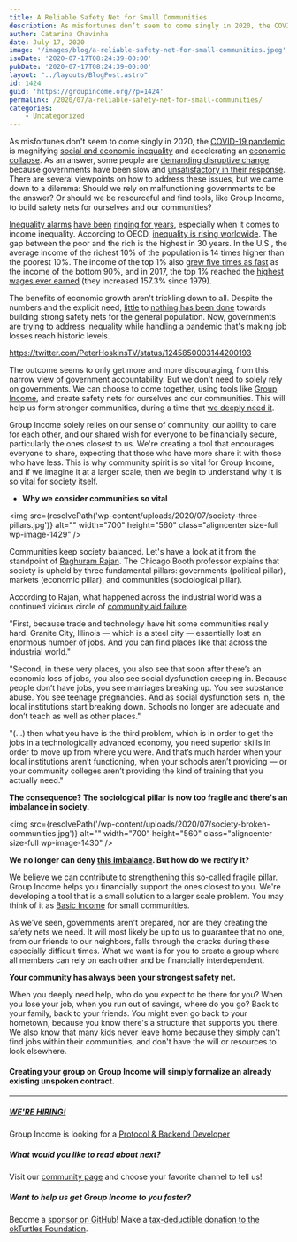 ```yaml
---
title: A Reliable Safety Net for Small Communities
description: As misfortunes don’t seem to come singly in 2020, the COVID-19 pandemic is magnifying social and economic inequality and accelerating an economic collapse...
author: Catarina Chavinha
date: July 17, 2020
image: '/images/blog/a-reliable-safety-net-for-small-communities.jpeg'
isoDate: '2020-07-17T08:24:39+00:00'
pubDate: '2020-07-17T08:24:39+00:00'
layout: "../layouts/BlogPost.astro"
id: 1424
guid: 'https://groupincome.org/?p=1424'
permalink: /2020/07/a-reliable-safety-net-for-small-communities/
categories:
    - Uncategorized
---
```


As misfortunes don't seem to come singly in 2020, the [COVID-19 pandemic](https://www.who.int/emergencies/diseases/novel-coronavirus-2019) is magnifying [social and economic inequality](https://graduateinstitute.ch/coronavirus-information-our-community-and-visitors/covid-19-magnifier-social-inequality) and accelerating an [economic collapse](https://www.cnbc.com/2020/06/29/nearly-half-the-us-population-is-without-a-job-showing-how-far-the-labor-recovery-has-to-go.html). As an answer, some people are [demanding disruptive change](https://www.chicagoreader.com/chicago/police-abolitionist-movement-alternatives-cops-chicago/Content?oid=23289710), because governments have been slow and [unsatisfactory in their response](https://www.ohchr.org/en/NewsEvents/Pages/DisplayNews.aspx?NewsID=25793&amp;LangID=E). There are several viewpoints on how to address these issues, but we came down to a dilemma: Should we rely on malfunctioning governments to be the answer? Or should we be resourceful and find tools, like Group Income, to build safety nets for ourselves and our communities?

[Inequality alarms](https://inequality.stanford.edu/publications/20-facts-about-us-inequality-everyone-should-know) [have been](https://ourworldindata.org/global-economic-inequality) [ringing for years](https://news.un.org/en/story/2020/01/1055681), especially when it comes to income inequality. According to OECD, [inequality is rising worldwide](https://youtu.be/T_AEBZK427I). The gap between the poor and the rich is the highest in 30 years. In the U.S., the average income of the richest 10% of the population is 14 times higher than the poorest 10%. The income of the top 1% also [grew five times as fast](https://gop-waysandmeans.house.gov/wp-content/uploads/2019/04/Gould-Testimony.pdf) as the income of the bottom 90%, and in 2017, the top 1% reached the [highest wages ever earned](https://www.investopedia.com/articles/personal-finance/050615/are-you-top-one-percent-world.asp) (they increased 157.3% since 1979). 

The benefits of economic growth aren't trickling down to all. Despite the numbers and the explicit need, [little](https://www.cbpp.org/research/safety-net-effective-at-fighting-poverty-but-has-weakened-for-the-very-poorest) to [nothing has been done](https://theconversation.com/4-ways-covid-19-has-exposed-gaps-in-the-us-social-safety-net-138233) towards building strong safety nets for the general population. Now, governments are trying to address inequality while handling a pandemic that's making job losses reach historic levels.

https://twitter.com/PeterHoskinsTV/status/1245850003144200193

The outcome seems to only get more and more discouraging, from this narrow view of government accountability. But we don't need to solely rely on governments. We can choose to come together, using tools like [Group Income](https://groupincome.org/shorts/), and create safety nets for ourselves and our communities. This will help us form stronger communities, during a time that [we deeply need it](https://promarket.org/2020/03/19/this-crisis-is-different-the-coronavirus-is-a-social-disease-which-we-need-to-tackle-as-a-community/). 

Group Income solely relies on our sense of community, our ability to care for each other, and our shared wish for everyone to be financially secure, particularly the ones closest to us. We're creating a tool that encourages everyone to share, expecting that those who have more share it with those who have less. This is why community spirit is so vital for Group Income, and if we imagine it at a larger scale, then we begin to understand why it is so vital for society itself.

- **Why we consider communities so vital**

<img src={resolvePath('wp-content/uploads/2020/07/society-three-pillars.jpg')} alt="" width="700" height="560" class="aligncenter size-full wp-image-1429" />

Communities keep society balanced. Let's have a look at it from the standpoint of [Raghuram Rajan](https://www.chicagobooth.edu/faculty/directory/r/raghuram-g-rajan). The Chicago Booth professor explains that society is upheld by three fundamental pillars: governments (political pillar), markets (economic pillar), and communities (sociological pillar). 

According to Rajan, what happened across the industrial world was a continued vicious circle of [community aid failure](https://knowledge.wharton.upenn.edu/article/jeremy-siegel-and-raghuram-rajan-how-abandoned-communities-fuel-political-division/). 

"First, because trade and technology have hit some communities really hard. Granite City, Illinois — which is a steel city — essentially lost an enormous number of jobs. And you can find places like that across the industrial world."

"Second, in these very places, you also see that soon after there’s an economic loss of jobs, you also see social dysfunction creeping in. Because people don’t have jobs, you see marriages breaking up. You see substance abuse. You see teenage pregnancies. And as social dysfunction sets in, the local institutions start breaking down. Schools no longer are adequate and don’t teach as well as other places."

"(...) then what you have is the third problem, which is in order to get the jobs in a technologically advanced economy, you need superior skills in order to move up from where you were. And that’s much harder when your local institutions aren’t functioning, when your schools aren’t providing — or your community colleges aren’t providing the kind of training that you actually need."

**The consequence? The sociological pillar is now too fragile and there's an imbalance in society.**

<img src={resolvePath('/wp-content/uploads/2020/07/society-broken-communities.jpg')} alt="" width="700" height="560" class="aligncenter size-full wp-image-1430" />

**We no longer can deny [this imbalance](https://www.weforum.org/agenda/2018/11/unmanaged-globalisation-damaging-local-communities-heres-how). But how do we rectify it?** 

We believe we can contribute to strengthening this so-called fragile pillar. Group Income helps you financially support the ones closest to you. We're developing a tool that is a small solution to a larger scale problem. You may think of it as [Basic Income](https://www.reddit.com/r/basicincome/wiki/index) for small communities.

As we've seen, governments aren't prepared, nor are they creating the safety nets we need. It will most likely be up to us to guarantee that no one, from our friends to our neighbors, falls through the cracks during these especially difficult times. What we want is for you to create a group where all members can rely on each other and be financially interdependent.

**Your community has always been your strongest safety net.**

When you deeply need help, who do you expect to be there for you? When you lose your job, when you run out of savings, where do you go? Back to your family, back to your friends. You might even go back to your hometown, because you know there's a structure that supports you there. We also know that many kids never leave home because they simply can't find jobs within their communities, and don't have the will or resources to look elsewhere. 

#### **Creating your group on Group Income will simply formalize an already existing unspoken contract.**


________________________________________________________


##### [WE'RE HIRING!](https://groupincome.org/positions/)

Group Income is looking for a [Protocol &amp; Backend Developer](https://twitter.com/Group_Income/status/1275457213327269889)

##### What would you like to read about next?

Visit our [community page](https://groupincome.org/community/) and choose your favorite channel to tell us!

##### Want to help us get Group Income to you faster?

Become a [sponsor on GitHub](https://github.com/sponsors/okTurtles)!
Make a [tax-deductible donation to the okTurtles Foundation](https://okturtles.org/donate/).
